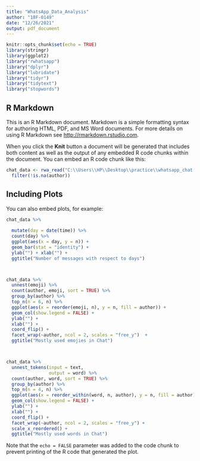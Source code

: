 ---
title: "WhatsApp_Data_Analysis"
author: "18F-0149"
date: "12/26/2021"
output: pdf_document
---

```{r setup, include=FALSE}
knitr::opts_chunk$set(echo = TRUE)
library(stringr)
library(ggplot2)
library("rwhatsapp")
library("dplyr")
library("lubridate")
library("tidyr")
library("tidytext")
library("stopwords")
```

## R Markdown

This is an R Markdown document. Markdown is a simple formatting syntax for authoring HTML, PDF, and MS Word documents. For more details on using R Markdown see <http://rmarkdown.rstudio.com>.

When you click the **Knit** button a document will be generated that includes both content as well as the output of any embedded R code chunks within the document. You can embed an R code chunk like this:

```{r cars}
chat_data <- rwa_read("C:\\Users\\HP\\Desktop\\practice\\whatsapp_chat.txt") %>% 
  filter(!is.na(author)) 

```

## Including Plots

You can also embed plots, for example:

```{r pressure, echo=FALSE}
chat_data %>%
  
  mutate(day = date(time)) %>%
  count(day) %>%
  ggplot(aes(x = day, y = n)) +
  geom_bar(stat = "identity") +
  ylab("") + xlab("") +
  ggtitle("Number of messages with respect to days")



chat_data %>%
  unnest(emoji) %>%
  count(author, emoji, sort = TRUE) %>%
  group_by(author) %>%
  top_n(n = 6, n) %>%
  ggplot(aes(x = reorder(emoji, n), y = n, fill = author)) +
  geom_col(show.legend = FALSE) +
  ylab("") +
  xlab("") +
  coord_flip() +
  facet_wrap(~author, ncol = 2, scales = "free_y")  +
  ggtitle("Mostly used emojies in Chat")



chat_data %>%
  unnest_tokens(input = text,
                output = word) %>%
  count(author, word, sort = TRUE) %>%
  group_by(author) %>%
  top_n(n = 4, n) %>%
  ggplot(aes(x = reorder_within(word, n, author), y = n, fill = author)) +
  geom_col(show.legend = FALSE) +
  ylab("") +
  xlab("") +
  coord_flip() +
  facet_wrap(~author, ncol = 2, scales = "free_y") +
  scale_x_reordered() +
  ggtitle("Mostly used words in Chat")

```

Note that the `echo = FALSE` parameter was added to the code chunk to prevent printing of the R code that generated the plot.

